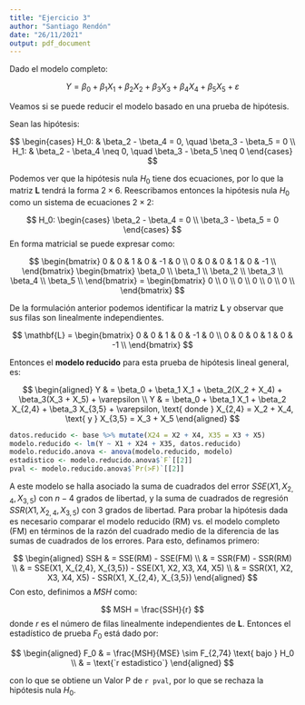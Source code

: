 ```yaml
---
title: "Ejercicio 3"
author: "Santiago Rendón"
date: "26/11/2021"
output: pdf_document
---
```


<!-- Plantee una pregunta donde su solución implique el uso exclusivo de una prueba de hipótesis lineal -->
<!-- general de la forma H0 : Lβ = 0 (solo se puede usar este procedimiento y no SSextra), donde -->
<!-- especifique claramente la matriz L, el modelo reducido y la expresión para el estadístico de prueba. -->

\section{Ejercicio 3: Prueba de hipótesis lineal general}

Dado el modelo completo:

$$
Y = \beta_0 + \beta_1 X_1 + \beta_2 X_2 +  \beta_3 X_3 + \beta_4 X_4 +\beta_5 X_5 + \varepsilon
$$

Veamos si se puede reducir el modelo basado en una prueba de hipótesis.

\subsection{Prueba de hipótesis lineal general}

Sean las hipótesis:

$$
\begin{cases}
  H_0: & \beta_2 - \beta_4 = 0, \quad \beta_3 - \beta_5 = 0 \\
  H_1: & \beta_2 - \beta_4 \neq 0, \quad \beta_3 - \beta_5 \neq 0
\end{cases}
$$

Podemos ver que la hipótesis nula $H_0$ tiene dos ecuaciones, por lo que la matriz $\mathbf{L}$ tendrá la forma $2 \times 6$.
Reescribamos entonces la hipótesis nula $H_0$ como un sistema de ecuaciones $2 \times 2$:

$$
H_0: 
\begin{cases}
  \beta_2 - \beta_4 = 0 \\
  \beta_3 - \beta_5 = 0
\end{cases}
$$
En forma matricial se puede expresar como:

$$
\begin{bmatrix}
  0 & 0 & 1 & 0 & -1 & 0 \\
  0 & 0 & 0 & 1 & 0 & -1 \\
\end{bmatrix}
\begin{bmatrix}
  \beta_0 \\
  \beta_1 \\
  \beta_2 \\
  \beta_3 \\
  \beta_4 \\
  \beta_5 \\
\end{bmatrix}
= 
\begin{bmatrix}
  0 \\
  0 \\
  0 \\
  0 \\
  0 \\
  0 \\
\end{bmatrix}
$$

De la formulación anterior podemos identificar la matriz $\mathbf{L}$ y observar que sus filas son linealmente independientes.

$$
\mathbf{L} = 
\begin{bmatrix}
  0 & 0 & 1 & 0 & -1 & 0 \\
  0 & 0 & 0 & 1 & 0 & -1 \\
\end{bmatrix}
$$
\subsubsection{Modelo reducido}

Entonces el **modelo reducido** para esta prueba de hipótesis lineal general, es:

$$
\begin{aligned}
  Y & = \beta_0 + \beta_1 X_1 + \beta_2(X_2 + X_4) + \beta_3(X_3 + X_5) + \varepsilon \\
  Y & = \beta_0 + \beta_1 X_1 + \beta_2 X_{2,4} + \beta_3 X_{3,5} + \varepsilon, \text{ donde } X_{2,4} = X_2 + X_4, \text{ y } X_{3,5} = X_3 + X_5 
\end{aligned}
$$

```r
datos.reducido <- base %>% mutate(X24 = X2 + X4, X35 = X3 + X5)
modelo.reducido <- lm(Y ~ X1 + X24 + X35, datos.reducido)
modelo.reducido.anova <- anova(modelo.reducido, modelo)
estadistico <- modelo.reducido.anova$`F`[[2]]
pval <- modelo.reducido.anova$`Pr(>F)`[[2]]
```


A este modelo se halla asociado la suma de cuadrados del error $SSE(X1, X_{2,4}, X_{3,5})$ con $n - 4$ grados de
libertad, y la suma de cuadrados de regresión $SSR(X1, X_{2,4}, X_{3,5})$ con $3$ grados de libertad. Para probar la
hipótesis dada es necesario comparar el modelo reducido (RM) vs. el modelo completo (FM) en términos de la razón del
cuadrado medio de la diferencia de las sumas de cuadrados de los errores. Para esto, definamos primero:

$$
\begin{aligned}
SSH & = SSE(RM) - SSE(FM) \\
    & = SSR(FM) - SSR(RM) \\
    & = SSE(X1, X_{2,4}, X_{3,5}) - SSE(X1, X2, X3, X4, X5) \\
    & = SSR(X1, X2, X3, X4, X5) - SSR(X1, X_{2,4}, X_{3,5})
\end{aligned}
$$
Con esto, definimos a $MSH$ como:

$$
MSH = \frac{SSH}{r}
$$
donde $r$ es el número de filas linealmente independientes de $\mathbf{L}$. Entonces el estadístico de prueba $F_0$ está dado por:
 
$$
\begin{aligned}
F_0 & = \frac{MSH}{MSE} \sim F_{2,74} \text{ bajo } H_0 \\
    & = \text{`r estadistico`}
\end{aligned}
$$

con lo que se obtiene un Valor P de `r pval`, por lo que se rechaza la hipótesis nula $H_0$.

